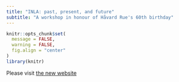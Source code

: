 ```yaml
---
title: "INLA: past, present, and future"
subtitle: "A workshop in honour of Håvard Rue's 60th birthday"
---
```

```r
knitr::opts_chunk$set(
  message = FALSE, 
  warning = FALSE,
  fig.align = "center"
)
library(knitr)
```


Please visit [the new website](https://inla-workshop.github.io/INLA-PastPresentFuture/)

